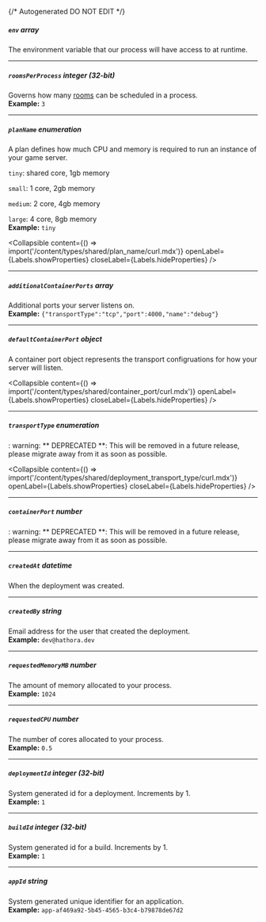 {/* Autogenerated DO NOT EDIT  */}

##### `env` _array_
The environment variable that our process will have access to at runtime.

---
##### `roomsPerProcess` _integer (32-bit)_
Governs how many [rooms](https://hathora.dev/docs/concepts/hathora\-entities\#room) can be scheduled in a process.
<br/>
**Example:** `3`

---
##### `planName` _enumeration_
A plan defines how much CPU and memory is required to run an instance of your game server.

`tiny`: shared core, 1gb memory

`small`: 1 core, 2gb memory

`medium`: 2 core, 4gb memory

`large`: 4 core, 8gb memory
<br/>
**Example:** `tiny`

<Collapsible content={() => import('/content/types/shared/plan_name/curl.mdx')} openLabel={Labels.showProperties} closeLabel={Labels.hideProperties} />


---
##### `additionalContainerPorts` _array_
Additional ports your server listens on.
<br/>
**Example:** `{"transportType":"tcp","port":4000,"name":"debug"}`

---
##### `defaultContainerPort` _object_
A container port object represents the transport configruations for how your server will listen.

<Collapsible content={() => import('/content/types/shared/container_port/curl.mdx')} openLabel={Labels.showProperties} closeLabel={Labels.hideProperties} />


---
##### `transportType` _enumeration_
: warning: \*\* DEPRECATED \*\*: This will be removed in a future release, please migrate away from it as soon as possible.

<Collapsible content={() => import('/content/types/shared/deployment_transport_type/curl.mdx')} openLabel={Labels.showProperties} closeLabel={Labels.hideProperties} />


---
##### `containerPort` _number_
: warning: \*\* DEPRECATED \*\*: This will be removed in a future release, please migrate away from it as soon as possible.

---
##### `createdAt` _datetime_
When the deployment was created.

---
##### `createdBy` _string_
Email address for the user that created the deployment.
<br/>
**Example:** `dev@hathora.dev`

---
##### `requestedMemoryMB` _number_
The amount of memory allocated to your process.
<br/>
**Example:** `1024`

---
##### `requestedCPU` _number_
The number of cores allocated to your process.
<br/>
**Example:** `0.5`

---
##### `deploymentId` _integer (32-bit)_
System generated id for a deployment. Increments by 1.
<br/>
**Example:** `1`

---
##### `buildId` _integer (32-bit)_
System generated id for a build. Increments by 1.
<br/>
**Example:** `1`

---
##### `appId` _string_
System generated unique identifier for an application.
<br/>
**Example:** `app-af469a92-5b45-4565-b3c4-b79878de67d2`


